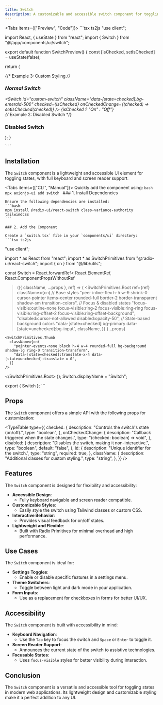 ```yaml
---
title: Switch
description: A customizable and accessible switch component for toggling between states, built with Radix UI primitives.
---
```



<Tabs items={["Preview", "Code"]}>
  <Tab value="Preview" className="m-auto h-auto pb-8 content-center">
    <SwitchPreview />
  </Tab>
  <Tab value="Code" className="w-auto h-auto">
    ```tsx ts2js
"use client";

import React, { useState } from "react";
import { Switch } from "@/app/components/ui/switch";

export default function SwitchPreview() {
  const [isChecked, setIsChecked] = useState(false);

  return (
    <div className="space-y-6 max-w-md mx-auto">
      {/* Example 3: Custom Styling */}
      <div>
        <h3 className="text-lg font-medium">Normal Switch</h3>
        <Switch
          id="custom-switch"
          className="data-[state=checked]:bg-emerald-500"
          checked={isChecked}
          onCheckedChange={(checked) => setIsChecked(checked)}
        />
        <label htmlFor="custom-switch" className="ml-4 text-sm">
          {isChecked ? "On" : "Off"}
        </label>
      </div>
      {/* Example 2: Disabled Switch */}
      <div>
        <h3 className="text-lg font-medium">Disabled Switch</h3>
        <Switch id="disabled-switch" disabled />
      </div>
    </div>
  );
}


    ```
  </Tab>
</Tabs>

## Installation

The `Switch` component is a lightweight and accessible UI element for toggling states, with full keyboard and screen reader support.

<Tabs items={["CLI", "Manual"]}>
  <Tab value="CLI">
    Quickly add the component using:
    ```bash
    npx axionjs-ui add switch
    ```
  </Tab>
  <Tab value="Manual">
    ### 1. Install Dependencies

    Ensure the following dependencies are installed:
    ```bash
    npm install @radix-ui/react-switch class-variance-authority tailwindcss
    ```

    ### 2. Add the Component

    Create a `switch.tsx` file in your `components/ui` directory:
    ```tsx ts2js
"use client";

import * as React from "react";
import * as SwitchPrimitives from "@radix-ui/react-switch";
import { cn } from "@/lib/utils";

const Switch = React.forwardRef<
  React.ElementRef<typeof SwitchPrimitives.Root>,
  React.ComponentPropsWithoutRef<typeof SwitchPrimitives.Root>
>(({ className, ...props }, ref) => (
  <SwitchPrimitives.Root
    ref={ref}
    className={cn(
      // Base styles
      "peer inline-flex h-5 w-9 shrink-0 cursor-pointer items-center rounded-full border-2 border-transparent shadow-sm transition-colors",
      // Focus & disabled states
      "focus-visible:outline-none focus-visible:ring-2 focus-visible:ring-ring focus-visible:ring-offset-2 focus-visible:ring-offset-background",
      "disabled:cursor-not-allowed disabled:opacity-50",
      // State-based background colors
      "data-[state=checked]:bg-primary data-[state=unchecked]:bg-input",
      className,
    )}
    {...props}
  >
    <SwitchPrimitives.Thumb
      className={cn(
        "pointer-events-none block h-4 w-4 rounded-full bg-background shadow-lg ring-0 transition-transform",
        "data-[state=checked]:translate-x-4 data-[state=unchecked]:translate-x-0",
      )}
    />
  </SwitchPrimitives.Root>
));
Switch.displayName = "Switch";

export { Switch };
    ```

  
  </Tab>
</Tabs>

## Props

The `Switch` component offers a simple API with the following props for customization:

<TypeTable
  type={{
    checked: {
      description: "Controls the switch's state (on/off).",
      type: "boolean",
    },
    onCheckedChange: {
      description: "Callback triggered when the state changes.",
      type: "(checked: boolean) => void",
    },
    disabled: {
      description: "Disables the switch, making it non-interactive.",
      type: "boolean",
      default: "false",
    },
    id: {
      description: "Unique identifier for the switch.",
      type: "string",
      required: true,
    },
    className: {
      description: "Additional classes for custom styling.",
      type: "string",
    },
  }}
/>

## Features

The `Switch` component is designed for flexibility and accessibility:

- **Accessible Design**:
  - Fully keyboard navigable and screen reader compatible.
- **Customizable Styles**:
  - Easily style the switch using Tailwind classes or custom CSS.
- **Interactive Behavior**:
  - Provides visual feedback for on/off states.
- **Lightweight and Flexible**:
  - Built with Radix Primitives for minimal overhead and high performance.

## Use Cases

The `Switch` component is ideal for:

- **Settings Toggles**:
  - Enable or disable specific features in a settings menu.
- **Theme Switchers**:
  - Toggle between light and dark mode in your application.
- **Form Inputs**:
  - Use as a replacement for checkboxes in forms for better UI/UX.

## Accessibility

The `Switch` component is built with accessibility in mind:

- **Keyboard Navigation**:
  - Use the `Tab` key to focus the switch and `Space` or `Enter` to toggle it.
- **Screen Reader Support**:
  - Announces the current state of the switch to assistive technologies.
- **Focusable States**:
  - Uses `focus-visible` styles for better visibility during interaction.


## Conclusion

The `Switch` component is a versatile and accessible tool for toggling states in modern web applications. Its lightweight design and customizable styling make it a perfect addition to any UI.
